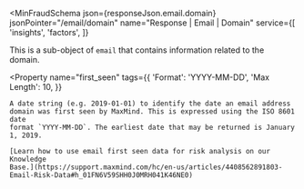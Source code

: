 
<MinFraudSchema
  json={responseJson.email.domain}
  jsonPointer="/email/domain"
  name="Response | Email | Domain"
  service={[
    'insights',
    'factors',
  ]}
>
  This is a sub-object of `email` that contains information related to the
  domain.

  <Property
    name="first_seen"
    tags={{
      'Format': 'YYYY-MM-DD',
      'Max Length': 10,
    }}
  >
    A date string (e.g. 2019-01-01) to identify the date an email address
    domain was first seen by MaxMind. This is expressed using the ISO 8601 date
    format `YYYY-MM-DD`. The earliest date that may be returned is January 1, 2019.

    [Learn how to use email first seen data for risk analysis on our Knowledge
    Base.](https://support.maxmind.com/hc/en-us/articles/4408562891803-Email-Risk-Data#h_01FN6V59SHH0J0MRH041K46NE0)
  </Property>
</MinFraudSchema>
